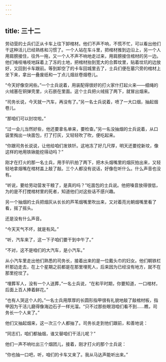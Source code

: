 ```yaml
---
---
---
```

title: 三十二
---



劳动营的士兵们正从卡车上往下卸棺材。他们不声不响，不慌不忙，可以看出他们干这种活儿已经熟练和习惯了。一个人站在车斗里，把棺材推到边沿上，另一个人用肩膀接住，往外一拖，又一个人不声不响地走过来，用肩膀接住棺材的另一边。他们咯吱咯吱地踩着上了冻的土地，把棺材抬到宽大的合葬坟里，贴着坟坑的边放好，又回到卡车跟前。等到卸空了的卡车回城里去了，士兵们便在墓穴旁的棺材上坐下来，拿出一叠废纸和一丁点儿烟丝卷烟卷儿。

“今天好像空闲些。”一个士兵说着，用装配得很好的打火家什打起火来——细绳的火绒塞在铜弹壳里，火石嵌在里面。这个士兵把火绒摇了两下，就冒出烟来。

“司务长说，今天就一汽车，再没有了。”另一名士兵说着，喷了一大口烟，抽起烟卷儿。

“那咱们可以封坟啦。”

“过一会儿当然好些，他还要拿名单来，要检查。”另一名没抽烟的士兵说着，从口袋里掏出一块面包，打了打灰，又轻轻吹了吹，便吃起来。

“你跟司务长说说，让他给咱们发铁钎。这地冻了好几尺厚，明天还要挖新坟，像这样的地用铁锹能挖得动吗？”

刚才在打火的那一名士兵，用手叭叭拍了两下，把木头烟嘴里的烟灰拍出来，又轻轻地拿烟嘴在棺材盖上敲了敲。三个人都没有说话，好像在听什么。什么声音也没有。

“听说，要给劳动营发干粮了，是真的吗？”吃面包的士兵说。他把嗓音放得很低，为的是不打搅棺材里的死者，知道他们对这些话不感兴趣。

另一个抽烟的士兵把烟灰从长长的芦苇烟嘴里吹出来，又对着亮光朝烟嘴里看了看，摇了摇头。

还是没有什么声音。

“今天天气不坏，就是有风。”

“听，汽车来了，这一下子咱们要干到中午了。”

“不对，这不是咱们的大汽车，是小汽车。”

从小汽车里走出他们熟悉的司务长，接着出来的是一位戴头巾的妇女。他们朝铁栏杆那边走去，在上个星期之前都是在那里埋死人，后来因为已经没有地方，就不在那里挖坟了。

“埋葬军人，没有一个人送葬，”一名士兵说，“在和平时期，你要知道，一口棺材，后面上百人捧着鲜花。”

“也有人哭这个人的。”一名士兵用厚厚的长圆形指甲很有礼貌地敲了敲棺材板，指甲因为干活儿磨得像海边石子一样光溜。“只不过那些眼泪咱们看不到……瞧，司务长一个人来了。”

他们又抽起烟来，这一次三个人都抽了。司务长走到他们跟前，和善地说：

“同志们，咱们都抽烟，谁又替咱们干活儿呢？”

他们一声不响吐出三个烟团儿，接着，刚才打火的那个士兵说：

“你也抽一口吧，听，咱们的卡车又来了。我从马达声能听出来。”